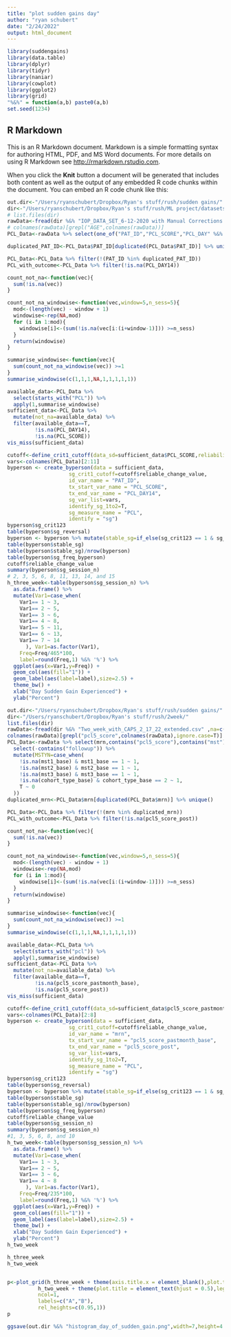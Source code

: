 ```yaml
---
title: "plot sudden gains day"
author: "ryan schubert"
date: "2/24/2022"
output: html_document
---
```


```r
library(suddengains)
library(data.table)
library(dplyr)
library(tidyr)
library(naniar)
library(cowplot)
library(ggplot2)
library(grid)
"%&%" = function(a,b) paste0(a,b)
set.seed(1234)
```

## R Markdown

This is an R Markdown document. Markdown is a simple formatting syntax for authoring HTML, PDF, and MS Word documents. For more details on using R Markdown see <http://rmarkdown.rstudio.com>.

When you click the **Knit** button a document will be generated that includes both content as well as the output of any embedded R code chunks within the document. You can embed an R code chunk like this:

```r
out.dir<-"/Users/ryanschubert/Dropbox/Ryan's stuff/rush/sudden gains/"
dir<-"/Users/ryanschubert/Dropbox/Ryan's stuff/rush/ML project/datasets/3 Week IOP/"
# list.files(dir)
rawData<-fread(dir %&% "IOP_DATA_SET_6-12-2020 with Manual Corrections copy.csv" ,na=c("-"))
# colnames(rawData)[grepl("AGE",colnames(rawData))]
PCL_Data<-rawData %>% select(one_of("PAT_ID","PCL_SCORE","PCL_DAY" %&% 1:14,"MSTYN","AGE_AT_COHORT_START","gender")) 

duplicated_PAT_ID<-PCL_Data$PAT_ID[duplicated(PCL_Data$PAT_ID)] %>% unique()

PCL_Data<-PCL_Data %>% filter(!(PAT_ID %in% duplicated_PAT_ID))
PCL_with_outcome<-PCL_Data %>% filter(!is.na(PCL_DAY14))
```


```r
count_not_na<-function(vec){
  sum(!is.na(vec))
}

count_not_na_windowise<-function(vec,window=5,n_sess=5){
  mod<-(length(vec) - window + 1)
  windowise<-rep(NA,mod)
  for (i in 1:mod){
    windowise[i]<-(sum(!is.na(vec[i:(i+window-1)])) >=n_sess)
  }
  return(windowise)
}

summarise_windowise<-function(vec){
  sum(count_not_na_windowise(vec)) >=1
}
summarise_windowise(c(1,1,1,NA,1,1,1,1,1))

available_data<-PCL_Data %>%
  select(starts_with("PCL")) %>%
  apply(1,summarise_windowise)
sufficient_data<-PCL_Data %>% 
  mutate(not_na=available_data) %>%
  filter(available_data==T,
         !is.na(PCL_DAY14),
         !is.na(PCL_SCORE))
vis_miss(sufficient_data)
```


```r
cutoff<-define_crit1_cutoff(data_sd=sufficient_data$PCL_SCORE,reliability=0.84)
vars<-colnames(PCL_Data)[2:11]
byperson <- create_byperson(data = sufficient_data,
                    sg_crit1_cutoff=cutoff$reliable_change_value,
                    id_var_name = "PAT_ID",
                    tx_start_var_name = "PCL_SCORE",
                    tx_end_var_name = "PCL_DAY14",
                    sg_var_list=vars,
                    identify_sg_1to2=T,
                    sg_measure_name = "PCL",
                    identify = "sg")
byperson$sg_crit123
table(byperson$sg_reversal)
byperson <- byperson %>% mutate(stable_sg=if_else(sg_crit123 == 1 & sg_reversal != 1, 1,0))
table(byperson$stable_sg)
table(byperson$stable_sg)/nrow(byperson)
table(byperson$sg_freq_byperson)
cutoff$reliable_change_value
summary(byperson$sg_session_n)
# 2, 3, 5, 6, 8, 11, 13, 14, and 15
h_three_week<-table(byperson$sg_session_n) %>%
  as.data.frame() %>%
  mutate(Var1=case_when(
    Var1== 1 ~ 3,
    Var1== 2 ~ 5,
    Var1== 3 ~ 6,
    Var1== 4 ~ 8,
    Var1== 5 ~ 11,
    Var1== 6 ~ 13,
    Var1== 7 ~ 14
      ), Var1=as.factor(Var1),
    Freq=Freq/465*100,
    label=round(Freq,1) %&% '%') %>%
  ggplot(aes(x=Var1,y=Freq)) +
  geom_col(aes(fill="1")) + 
  geom_label(aes(label=label),size=2.5) + 
  theme_bw() +
  xlab("Day Sudden Gain Experienced") +
  ylab("Percent")
```




```r
out.dir<-"/Users/ryanschubert/Dropbox/Ryan's stuff/rush/sudden gains/"
dir<-"/Users/ryanschubert/Dropbox/Ryan's stuff/rush/2week/"
list.files(dir)
rawData<-fread(dir %&% "Two_week_with_CAPS_2_17_22_extended.csv" ,na=c("-"))
colnames(rawData)[grepl("pcl5_score",colnames(rawData),ignore.case=T)]
PCL_Data<-rawData %>% select(mrn,contains("pcl5_score"),contains("mst"),Age,Sex,cohort_type_base) %>%
  select(-contains("followup")) %>%
  mutate(MSTYN=case_when(
    !is.na(mst1_base) & mst1_base == 1 ~ 1,
    !is.na(mst2_base) & mst2_base == 1 ~ 1,
    !is.na(mst3_base) & mst3_base == 1 ~ 1,
    !is.na(cohort_type_base) & cohort_type_base == 2 ~ 1,
    T ~ 0
  ))
duplicated_mrn<-PCL_Data$mrn[duplicated(PCL_Data$mrn)] %>% unique()

PCL_Data<-PCL_Data %>% filter(!(mrn %in% duplicated_mrn))
PCL_with_outcome<-PCL_Data %>% filter(!is.na(pcl5_score_post))
```


```r
count_not_na<-function(vec){
  sum(!is.na(vec))
}

count_not_na_windowise<-function(vec,window=5,n_sess=5){
  mod<-(length(vec) - window + 1)
  windowise<-rep(NA,mod)
  for (i in 1:mod){
    windowise[i]<-(sum(!is.na(vec[i:(i+window-1)])) >=n_sess)
  }
  return(windowise)
}

summarise_windowise<-function(vec){
  sum(count_not_na_windowise(vec)) >=1
}
summarise_windowise(c(1,1,1,NA,1,1,1,1,1))

available_data<-PCL_Data %>%
  select(starts_with("pcl")) %>%
  apply(1,summarise_windowise)
sufficient_data<-PCL_Data %>% 
  mutate(not_na=available_data) %>%
  filter(available_data==T,
         !is.na(pcl5_score_pastmonth_base),
         !is.na(pcl5_score_post))
vis_miss(sufficient_data)
```


```r
cutoff<-define_crit1_cutoff(data_sd=sufficient_data$pcl5_score_pastmonth_base,reliability=0.84)
vars<-colnames(PCL_Data)[2:8]
byperson <- create_byperson(data = sufficient_data,
                    sg_crit1_cutoff=cutoff$reliable_change_value,
                    id_var_name = "mrn",
                    tx_start_var_name = "pcl5_score_pastmonth_base",
                    tx_end_var_name = "pcl5_score_post",
                    sg_var_list=vars,
                    identify_sg_1to2=T,
                    sg_measure_name = "PCL",
                    identify = "sg")
byperson$sg_crit123
table(byperson$sg_reversal)
byperson <- byperson %>% mutate(stable_sg=if_else(sg_crit123 == 1 & sg_reversal != 1, 1,0))
table(byperson$stable_sg)
table(byperson$stable_sg)/nrow(byperson)
table(byperson$sg_freq_byperson)
cutoff$reliable_change_value
table(byperson$sg_session_n)
summary(byperson$sg_session_n)
#1, 3, 5, 6, 8, and 10
h_two_week<-table(byperson$sg_session_n) %>%
  as.data.frame() %>%
  mutate(Var1=case_when(
    Var1== 1 ~ 3,
    Var1== 2 ~ 5,
    Var1== 3 ~ 6,
    Var1== 4 ~ 8
      ), Var1=as.factor(Var1),
    Freq=Freq/235*100,
    label=round(Freq,1) %&% '%') %>%
  ggplot(aes(x=Var1,y=Freq)) +
  geom_col(aes(fill="1")) + 
  geom_label(aes(label=label),size=2.5) + 
  theme_bw() +
  xlab("Day Sudden Gain Experienced") +
  ylab("Percent")
h_two_week

```

```r
h_three_week
h_two_week


p<-plot_grid(h_three_week + theme(axis.title.x = element_blank(),plot.title = element_text(hjust = 0.5),legend.position = "none") + ggtitle("3-Week ITP") + scale_fill_manual(values="#1D6F42") + ylim(0,10),
          h_two_week + theme(plot.title = element_text(hjust = 0.5),legend.position = "none") + ggtitle("2-Week ITP") + scale_fill_manual(values="#1D6F42") + ylim(0,10),
          ncol=1,
          labels=c("A","B"),
          rel_heights=c(0.95,1))
p

ggsave(out.dir %&% "histogram_day_of_sudden_gain.png",width=7,height=4.9,dpi=300,plot=p)
```
